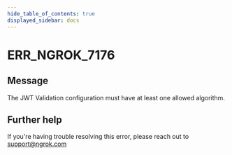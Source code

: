 ```yaml
---
hide_table_of_contents: true
displayed_sidebar: docs
---
```



# ERR_NGROK_7176

## Message

The JWT Validation configuration must have at least one allowed algorithm.

<ErrorDetails error="err_ngrok_7176" />

## Further help

If you're having trouble resolving this error, please reach out to [support@ngrok.com](mailto:support@ngrok.com?subject=Help%20with%20ERR_NGROK_7176)
